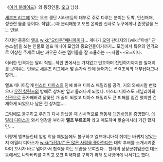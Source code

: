 《[[아키 블레이드]]》의 등장인물. [[오크]] 남성.

[[세븐즈 리그]]에 있는 오크 갱단 샤라크둠의 대부로 주로 다루는 분야는 도박, 인신매매, 성관련 물품 등이다.
직업(...)과 분리해놓고 보면 온화한 신사로 누구에게나 존댓말을 쓰는 인물.

하지만 중증의 [[엘프]] [[wiki:"오타쿠"매니아]]이다... 게다가 [[오덕]] 판타지의 [wiki:"야설" 관능소설]을 쓰는 인물로 엘프 매니아 모임의 중요인물이기까지... 모임에서 특유의 인격으로 이상한 주제로 대판 싸우곤 하는 멤버들을 잘 조율하는 ~~사람~~오크이다.

이러한 인격과는 달리 직업...적인 면에서는 가차없고 단호하며 잔인하기까지한 일처리를 보여주는 인물로 세븐즈 리그에서 몇 손가락 안에 들어가는 폭력조직의 대부답다고나 할까...

엘프 매니아답게 [[미스티 디아스]]의 꾐에 빠져 디아스 패밀리를 공격, 거의 와해시킬 뻔했으나 [[우진 칼린즈]]의 방해로 상처만 입고 물러나게 되었다. 미스티 디아스도 세닐리아의 [[신관]]으로 출가해버려 닭쫓던 개 꼴이 되었고 디아스 패밀리도 큰 피해를 입긴 했지만 건재하게 되었으나 남은 건 상처뿐....

그럼에도 불구하고 우진과 다시 만났을 때 신사적으로 행동해 [[대인배]]임을 증명했다. [[에밀리 디아스]]가 와서 염장을 부리자 '''엘프 부르조아''' 라고 매도하며 홧술마시러 가긴 했지만....

이렇게 엘프들한테 엄청 학을 떼었음에도 불구하고 엘프매니아적 취미는 바뀌지 않았는지 에밀리 디아스가 [[wiki:"된장녀" 돈 많은 사람을 좋아한다는]] 대학 후배를 소개시켜준다며 꼬시자 바로 넘어가서 협력을 하는 모습을 보여줬다...
천라의 상장군취임관련 대소동에서도 나와바리를 지키고 오크 피해자를 구하기 위해 도시방어에 나서기도 했다.
